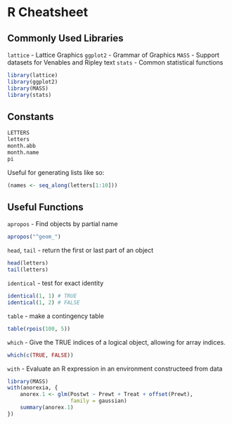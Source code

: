 R Cheatsheet
============

Commonly Used Libraries
-----------------------

`lattice` - Lattice Graphics
`ggplot2` - Grammar of Graphics
`MASS` - Support datasets for Venables and Ripley text
`stats` - Common statistical functions

```r
library(lattice)
library(ggplot2)
library(MASS)
library(stats)
```

Constants
---------

```r
LETTERS
letters
month.abb
month.name
pi
```

Useful for generating lists like so:

```r
(names <- seq_along(letters[1:10]))
```


Useful Functions
----------------

`apropos` - Find objects by partial name

```r
apropos("^geom_")
```

`head`, `tail` - return the first or last part of an object

```r
head(letters)
tail(letters)
```

`identical` - test for exact identity

```r
identical(1, 1) # TRUE
identical(1, 2) # FALSE
```

`table` - make a contingency table

```r
table(rpois(100, 5))
```

`which` - Give the TRUE indices of a logical object, allowing for array indices.

```r
which(c(TRUE, FALSE))
```

`with` - Evaluate an R expression in an environment constructeed from data

```r
library(MASS)
with(anorexia, {
    anorex.1 <- glm(Postwt ~ Prewt + Treat + offset(Prewt),
                    family = gaussian)
    summary(anorex.1)
})
```

